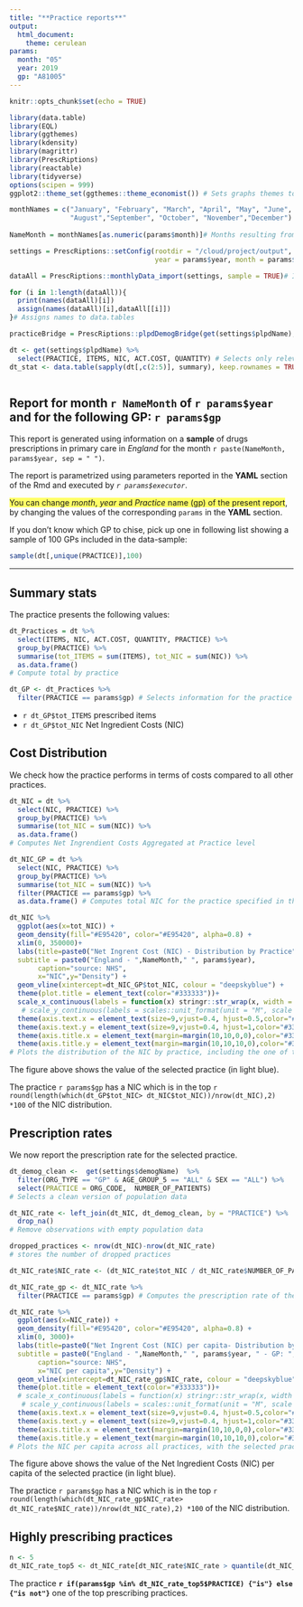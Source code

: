 ```yaml
---
title: "**Practice reports**"
output:
  html_document:
    theme: cerulean
params:
  month: "05"
  year: 2019
  gp: "A81005"
---
```


```r
knitr::opts_chunk$set(echo = TRUE)

library(data.table)
library(EQL)
library(ggthemes)
library(kdensity)
library(magrittr)
library(PrescRiptions)
library(reactable)
library(tidyverse)
options(scipen = 999)
ggplot2::theme_set(ggthemes::theme_economist()) # Sets graphs themes to "The Economist" style

monthNames = c("January", "February", "March", "April", "May", "June", "July",
               "August","September", "October", "November","December")   # Object to recall all months names 
  
NameMonth = monthNames[as.numeric(params$month)]# Months resulting from parameter

settings = PrescRiptions::setConfig(rootdir = "/cloud/project/output",
                                    year = params$year, month = params$month, region = "England")# Configuration option defined in the Prescriptions package. This line specifies where to save the output automatically downloaded from the package (rootdir), and provides parameters for year, month and region.

dataAll = PrescRiptions::monthlyData_import(settings, sample = TRUE)# Imports data from repo and website

for (i in 1:length(dataAll)){
  print(names(dataAll)[i])
  assign(names(dataAll)[i],dataAll[[i]])
}# Assigns names to data.tables

practiceBridge = PrescRiptions::plpdDemogBridge(get(settings$plpdName), get(settings$demogMapName))# Provides a mapping for practice names across different data sources

dt <- get(settings$plpdName) %>%
  select(PRACTICE, ITEMS, NIC, ACT.COST, QUANTITY) # Selects only relevant variables
dt_stat <- data.table(sapply(dt[,c(2:5)], summary), keep.rownames = TRUE) # Provides summary information for relevant variables



```


## **Report for month `r NameMonth` of `r params$year` and for the following GP: `r params$gp`**

This report is generated using information on a **sample** of drugs prescriptions in primary care in *England* for the month `r paste(NameMonth, params$year, sep = " ")`.

The report is parametrized using parameters reported in the **YAML** section of the Rmd and executed by *`r params$executor`*.

<span style="background-color:#ffff66">You can change *month*, *year* and *Practice* name (gp) of the present report</span>, by changing the values of the corresponding `params` in the **YAML** section.

If you don't know which GP to chise, pick up one in following list showing a sample of 100 GPs included in the data-sample:

```r

sample(dt[,unique(PRACTICE)],100)

```

---

## Summary stats

The practice presents the following values:

```r

dt_Practices = dt %>%
  select(ITEMS, NIC, ACT.COST, QUANTITY, PRACTICE) %>%
  group_by(PRACTICE) %>% 
  summarise(tot_ITEMS = sum(ITEMS), tot_NIC = sum(NIC)) %>%
  as.data.frame()
# Compute total by practice

dt_GP <- dt_Practices %>%
  filter(PRACTICE == params$gp) # Selects information for the practice specified in the YAML section

```

- `r dt_GP$tot_ITEMS` prescribed items
- `r dt_GP$tot_NIC` Net Ingredient Costs (NIC)

## Cost Distribution

We check how the practice performs in terms of costs compared to all other practices.

```r

dt_NIC = dt %>%
  select(NIC, PRACTICE) %>%
  group_by(PRACTICE) %>% 
  summarise(tot_NIC = sum(NIC)) %>%
  as.data.frame()
# Computes Net Ingrendient Costs Aggregated at Practice level

dt_NIC_GP = dt %>%
  select(NIC, PRACTICE) %>%
  group_by(PRACTICE) %>% 
  summarise(tot_NIC = sum(NIC)) %>%
  filter(PRACTICE == params$gp) %>%
  as.data.frame() # Computes total NIC for the practice specified in the YAML section

dt_NIC %>%
  ggplot(aes(x=tot_NIC)) +
  geom_density(fill="#E95420", color="#E95420", alpha=0.8) + 
  xlim(0, 350000)+
  labs(title=paste0("Net Ingrent Cost (NIC) - Distribution by Practice"),
  subtitle = paste0("England - ",NameMonth," ", params$year),
       caption="source: NHS",
       x="NIC",y="Density") + 
  geom_vline(xintercept=dt_NIC_GP$tot_NIC, colour = "deepskyblue") +
  theme(plot.title = element_text(color="#333333"))+
  scale_x_continuous(labels = function(x) stringr::str_wrap(x, width = 20))+
   # scale_y_continuous(labels = scales::unit_format(unit = "M", scale = 1e-6))+
  theme(axis.text.x = element_text(size=9,vjust=0.4, hjust=0.5,color="#333333"))+
  theme(axis.text.y = element_text(size=9,vjust=0.4, hjust=1,color="#333333"))+
  theme(axis.title.x = element_text(margin=margin(10,10,0,0),color="#333333"))+
  theme(axis.title.y = element_text(margin=margin(10,10,10,0),color="#333333"))
# Plots the distribution of the NIC by practice, including the one of the specified practice in the YAML (as a vertical line)

```

The figure above shows the value of the selected practice (in light blue).

The practice `r params$gp` has a NIC which is in the top `r round(length(which(dt_GP$tot_NIC> dt_NIC$tot_NIC))/nrow(dt_NIC),2) *100` of the NIC distribution.

## Prescription rates

We now report the prescription rate for the selected practice.

```r

dt_demog_clean <-  get(settings$demogName)  %>% 
  filter(ORG_TYPE == "GP" & AGE_GROUP_5 == "ALL" & SEX == "ALL") %>%
  select(PRACTICE = ORG_CODE,  NUMBER_OF_PATIENTS)
# Selects a clean version of population data

dt_NIC_rate <- left_join(dt_NIC, dt_demog_clean, by = "PRACTICE") %>%
  drop_na()
# Remove observations with empty population data

dropped_practices <- nrow(dt_NIC)-nrow(dt_NIC_rate)
# stores the number of dropped practices

dt_NIC_rate$NIC_rate <- (dt_NIC_rate$tot_NIC / dt_NIC_rate$NUMBER_OF_PATIENTS)*100 # Creates a rate variable

dt_NIC_rate_gp <- dt_NIC_rate %>%
  filter(PRACTICE == params$gp) # Computes the prescription rate of the practice specified in the YAML section

dt_NIC_rate %>%
  ggplot(aes(x=NIC_rate)) +
  geom_density(fill="#E95420", color="#E95420", alpha=0.8) + 
  xlim(0, 3000)+
  labs(title=paste0("Net Ingrent Cost (NIC) per capita- Distribution by Practice"),
  subtitle = paste0("England - ",NameMonth," ", params$year, " - GP: ",params$gp),
       caption="source: NHS",
       x="NIC per capita",y="Density") + 
  geom_vline(xintercept=dt_NIC_rate_gp$NIC_rate, colour = "deepskyblue") +
  theme(plot.title = element_text(color="#333333"))+
  # scale_x_continuous(labels = function(x) stringr::str_wrap(x, width = 20))+
   # scale_y_continuous(labels = scales::unit_format(unit = "M", scale = 1e-6))+
  theme(axis.text.x = element_text(size=9,vjust=0.4, hjust=0.5,color="#333333"))+
  theme(axis.text.y = element_text(size=9,vjust=0.4, hjust=1,color="#333333"))+
  theme(axis.title.x = element_text(margin=margin(10,10,0,0),color="#333333"))+
  theme(axis.title.y = element_text(margin=margin(10,10,10,0),color="#333333"))
# Plots the NIC per capita across all practices, with the selected practice NIC per capita reported as a vertical line

```

The figure above shows the value of the Net Ingredient Costs (NIC) per capita of the selected practice (in light blue).

The practice `r params$gp` has a NIC which is in the top `r round(length(which(dt_NIC_rate_gp$NIC_rate> dt_NIC_rate$NIC_rate))/nrow(dt_NIC_rate),2) *100` of the NIC distribution.

## Highly prescribing practices

```r

n <- 5
dt_NIC_rate_top5 <- dt_NIC_rate[dt_NIC_rate$NIC_rate > quantile(dt_NIC_rate$NIC_rate,prob=1-n/100),] # Identifies top prescribing practices

```

The practice **`r if(params$gp %in% dt_NIC_rate_top5$PRACTICE) {"is"} else {"is not"}`** one of the top prescribing practices.

